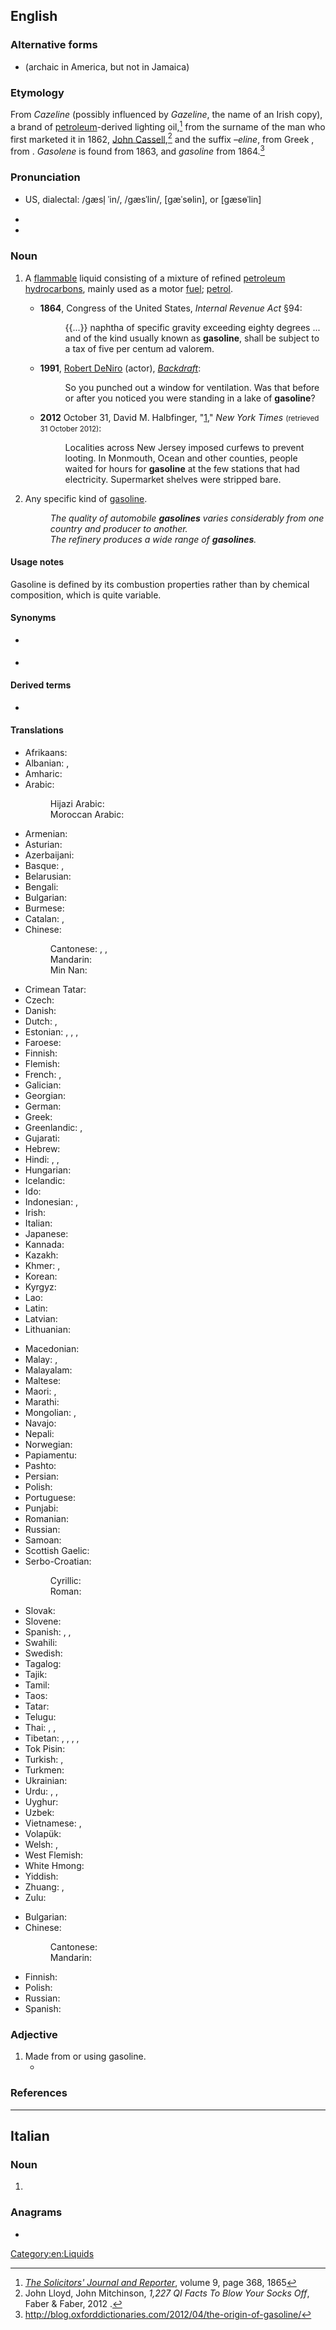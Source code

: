==English==
{{wikipedia}}

===Alternative forms===
* {{l|en|gasolene}} (archaic in America, but not in Jamaica)

===Etymology===
From ''Cazeline'' (possibly influenced by ''Gazeline'', the name of an Irish copy), a brand of [[petroleum]]-derived lighting oil,<ref>[http://books.google.co.uk/books?id=nwY5AQAAMAAJ&pg=PA368#v=onepage&q&f=true ''The Solicitors' Journal and Reporter''], volume 9, page 368, 1865</ref> from the surname of the man who first marketed it in 1862, [[w:John Cassell|John Cassell]],<ref>John Lloyd, John Mitchinson, ''1,227 QI Facts To Blow Your Socks Off'', Faber & Faber, 2012 {{ISBN|0571297951}}.</ref> and the suffix ''–eline'', from Greek {{m|grc|ἔλαιον||oil, olive oil}}, from {{m|grc|ἐλαία||olive}}. ''Gasolene'' is found from 1863, and ''gasoline'' from 1864.<ref>http://blog.oxforddictionaries.com/2012/04/the-origin-of-gasoline/</ref>

===Pronunciation===
* {{a|UK|US}} {{IPA|/ˈɡæs.ə.lin/|lang=en}} US, dialectal: /gæsl̩ ˈin/, /gæsˈlin/, [gæˈsɵlin], or [gæsɵˈlin]
* {{audio|en-us-gasoline.ogg|Audio (US)|lang=en}}
* {{rhymes|iːn|lang=en}}

===Noun===
{{en-noun|-|s}}

# {{lb|en|uncountable|North America}} A [[flammable]] liquid consisting of a mixture of refined [[petroleum]] [[hydrocarbon]]s, mainly used as a motor [[fuel]]; [[petrol]].
#* '''1864''', Congress of the United States, ''Internal Revenue Act'' §94:
#*: {{...}} naphtha of specific gravity exceeding eighty degrees ... and of the kind usually known as '''gasoline''', shall be subject to a tax of five per centum ad valorem.
#* '''1991''', [[w:Robert DeNiro|Robert DeNiro]] (actor), ''[[w:Backdraft (film)|Backdraft]]'':
#*: So you punched out a window for ventilation. Was that before or after you noticed you were standing in a lake of '''gasoline'''?
#* '''2012''' October 31, David M. Halbfinger, "[http://www.nytimes.com/2012/11/01/nyregion/new-jersey-continues-to-cope-with-hurricane-sandy.html?hp]," ''New York Times'' <small>(retrieved 31 October 2012)</small>:
#*: Localities across New Jersey imposed curfews to prevent looting. In Monmouth, Ocean and other counties, people waited for hours for '''gasoline''' at the few stations that had electricity. Supermarket shelves were stripped bare.
# {{lb|en|countable}} Any specific kind of [[gasoline]].
#: ''The quality of automobile '''gasolines''' varies considerably from one country and producer to another.''
#: ''The refinery produces a wide range of '''gasolines'''.''

====Usage notes====
Gasoline is defined by its combustion properties rather than by chemical composition, which is quite variable.

====Synonyms====
* {{l|en|gas}} {{qualifier|North America}}
* {{l|en|petrol}} {{qualifier|UK|Australia}}

====Derived terms====
* {{l|en|gas}} {{qualifier|North America}}

====Translations====
{{trans-top|motor fuel}}
* Afrikaans: {{t+|af|petrol}}
* Albanian: {{t|sq|​​benzinë|f}}, {{t+|sq|gazolinë|f}}
* Amharic: {{t|am|ቤንዚን}}
* Arabic: {{t|ar|بَنْزِين|m}}
*: Hijazi Arabic: {{t|acw|بَنْزين|tr=banzīn|sc=Arab}}
*: Moroccan Arabic: {{t|ary|ليسانص|tr=lisanṣ|sc=Arab}} {{qualifier|l'essence}}
* Armenian: {{t+|hy|բենզին}}
* Asturian: {{t|ast|gasolina|f}}
* Azerbaijani: {{t|az|benzin}}
* Basque: {{t+|eu|ezantza}}, {{t+|eu|gasolina}}
* Belarusian: {{t|be|бензі́н|m}}
* Bengali: {{t|bn|পেট্রল|sc=Beng}}
* Bulgarian: {{t+|bg|бензи́н|m}}
* Burmese: {{t+|my|ဓာတ်ဆီ|sc=Mymr}}
* Catalan: {{t+|ca|gasolina|f}}, {{t+|ca|benzina|f}}
* Chinese:
*: Cantonese: {{t|yue|電油|sc=Hani}}, {{t|yue|电油|tr=din6 jau4|sc=Hani}}, {{t|yue|汽油|tr=hei3 yau4|sc=Hani}}
*: Mandarin: {{t+|cmn|汽油|tr=qìyóu|sc=Hani}}
*: Min Nan: {{t+|nan|汽油|tr=khì-iû|sc=Hani}}
* Crimean Tatar: {{t|crh|benzin}}
* Czech: {{t+|cs|benzín|m}}
* Danish: {{t+|da|benzin|c}}
* Dutch: {{t+|nl|benzine|f}}, {{t|nl|naft}} {{qualifier|Belgium|slang}}
* Estonian: {{t+|et|bensiin}}, {{t|et|kütus}} {{qualifier|slang}}, {{t|et|bents}} {{qualifier|slang}}, {{t|et|bena}} {{qualifier|slang}}
* Faroese: {{t|fo|bensin|n}}
* Finnish: {{t+|fi|bensiini}}
* Flemish: {{t+|nl|benzine}}
* French: {{t+|fr|essence|f}}, {{t+|fr|gas|m}} {{qualifier|Canada}}
* Galician: {{t+|gl|gasolina|f}}
* Georgian: {{t|ka|ბენზინი}}
* German: {{t+|de|Benzin|n}}
* Greek: {{t+|el|βενζίνη|f}}
* Greenlandic: {{t|kl|benziina}}, {{t|kl|orsussaq}}
* Gujarati: {{t|gu|પેટ્રોલ|f|sc=Gujr}}
* Hebrew: {{t+|he|בֶּנזִין|m|tr=benzin}}
* Hindi: {{t+|hi|पेट्रोल}}, {{t|hi|गैसोलीन}}, {{t|hi|बेंज़ीन}}
* Hungarian: {{t+|hu|benzin}}
* Icelandic: {{t+|is|bensín|n}}
* Ido: {{t+|io|gazolino}}
* Indonesian: {{t+|id|bensin}}, {{t+|id|petrol}}
* Irish: {{t|ga|peitreal}}
* Italian: {{t+|it|benzina|f}}
* Japanese: {{t+|ja|ガソリン|tr=gasorin}}
* Kannada: {{t+|kn|ಪೆಟ್ರೋಲು|sc=Knda}}
* Kazakh: {{t+|kk|бензин|sc=Cyrl}}
* Khmer: {{t|km|ប្រេងសាំង}}, {{t+|km|សាំង}}
* Korean: {{t+|ko|가솔린}}
* Kyrgyz: {{t+|ky|бензин|sc=Cyrl}}
* Lao: {{t+|lo|ນ້ຳມັນແອັດຊັງ}}
* Latin: {{t|la|benzinium|m}}
* Latvian: {{t|lv|benzīns|m}}
* Lithuanian: {{t|lt|benzinas|m}}
{{trans-mid}}
* Macedonian: {{t|mk|бензин|m}}
* Malay: {{t|ms|petrol}}, {{t|ms|bensin}}
* Malayalam: {{t+|ml|പെട്രോളിയം|sc=Mlym}}
* Maltese: {{t|mt|petrol|m}}
* Maori: {{t|mi|penehīni}}, {{t|mi|hinu}}
* Marathi: {{t|mr|पेट्रोल}}
* Mongolian: {{t+|mn|бензин|sc=Cyrl}}, {{t|mn|газолин|sc=Cyrl}}
* Navajo: {{t|nv|chidí bitooʼ}}
* Nepali: {{t|ne|पेट्रोल|tr=peṭrol}}
* Norwegian: {{t+|no|bensin|m}}
* Papiamentu: {{t|pap|gasolin}}
* Pashto: {{t+|ps|پټرول|tr=peṭról}}
* Persian: {{t+|fa|بنزین|tr=benzin}}
* Polish: {{t+|pl|benzyna|f}}
* Portuguese: {{t+|pt|gasolina|f}}
* Punjabi: {{t|pa|ਪੈਟਰੋਲ}}
* Romanian: {{t+|ro|benzină|f}}
* Russian: {{t+|ru|бензи́н|m}}
* Samoan: {{t|sm|kesi}}
* Scottish Gaelic: {{t|gd|peatrail}}
* Serbo-Croatian:
*: Cyrillic: {{t|sh|бензин|m|sc=Cyrl}}
*: Roman: {{t+|sh|benzin|m}}
* Slovak: {{t|sk|benzín|m}}
* Slovene: {{t+|sl|bencin|m}}
* Spanish: {{t+|es|gasolina|f}}, {{t+|es|bencina|f}} {{qualifier|Chile, Peru}}, {{t+|es|nafta|f}} {{qualifier|Argentina, Paraguay, Uruguay}}
* Swahili: {{t+|sw|petroli}}
* Swedish: {{t+|sv|bensin|c}}
* Tagalog: {{t|tl|gasolina}}
* Tajik: {{t+|tg|бензин|sc=Cyrl}}
* Tamil: {{t+|ta|கல்நெய்|sc=Taml}}
* Taos: {{t|twf|gosulínene}}
* Tatar: {{t|tt|бензин}}
* Telugu: {{t|te|గ్యాసోలిన్|sc=Telu}}
* Thai: {{t|th|เบนซิน}}, {{t|th|แกโซลีน}}, {{t+|th|น้ำมัน}}
* Tibetan: {{t|bo|གཟིམ་སྣུམ}}, {{t|bo|སྣུམ}}, {{t|bo|པེ་ཊོལ}}, {{t|bo|མོ་ཊའི་སྣུམ}}, {{t|bo|རླངས་སྣུམ}}
* Tok Pisin: {{t|tpi|bensin}}
* Turkish: {{t+|tr|benzin}}, {{t+|tr|petrol}}
* Turkmen: {{t+|tk|benzin}}
* Ukrainian: {{t+|uk|бензи́н|m}}
* Urdu: {{t|ur|بنزین|tr=benzīn}}, {{t|ur|پٹرول|tr=peṭrōl}}, {{t|ur|گیسولین|tr=gaisolīn}}
* Uyghur: {{t|ug|بېنزىن}}
* Uzbek: {{t+|uz|benzin}}
* Vietnamese: {{t+|vi|dầu xăng}}, {{t+|vi|xăng}}
* Volapük: {{t+|vo|bänsin}}
* Welsh: {{t|cy|gasoline|f}}, {{t|cy|petrol|m}}
* West Flemish: {{t|vls|nafte|f}}
* White Hmong: {{t-needed|mww}}
* Yiddish: {{t|yi|בענזין}}
* Zhuang: {{t|za|heiqyouz}}, {{t|za|giyouz}}
* Zulu: {{t|zu|uphetiloli}}
{{trans-bottom}}

{{trans-top|countable: a particular kind of gasoline}}
* Bulgarian: {{t|bg|газоли́н|m|sc=Cyrl}}
* Chinese:
*: Cantonese: {{t|yue|汽油|tr=hei3 yau4|sc=Hani}}
*: Mandarin: {{t+|cmn|汽油|tr=qìyóu|sc=Hani}}
{{trans-mid}}
* Finnish: {{t|fi|bensiinilaatu}}
* Polish: {{t+|pl|benzyna|f}}
* Russian: {{t+|ru|газоли́н|m}}
* Spanish: {{t-needed|es}}
{{trans-bottom}}

===Adjective===
{{en-adj|-}}

# Made from or using gasoline.
#* {{quote-book|year=2006|author=[[w:Edwin Black|Edwin Black]]
|title=Internal Combustion
|chapter=1|url=http://openlibrary.org/works/OL4103950W
|passage=If successful, Edison and Ford—in 1914—would move society away from the ever more expensive and then universally known killing hazards of '''gasoline''' cars:&nbsp;[&hellip;]&thinsp;.}}

===References===
<references/>

[[Category:en:Liquids]]

----

==Italian==

===Noun===
{{head|it|noun plural form|g=f}}

# {{plural of|gasolina|lang=it}}

===Anagrams===
* {{l|it|lisogena}}